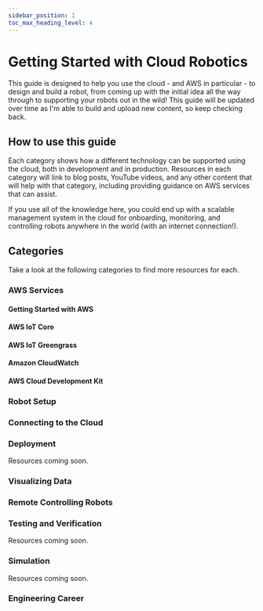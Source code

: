 ```yaml
---
sidebar_position: 1
toc_max_heading_level: 4
---
```



# Getting Started with Cloud Robotics

This guide is designed to help you use the cloud - and AWS in particular - to design and build a robot, from coming up with the initial idea all the way through to supporting your robots out in the wild! This guide will be updated over time as I'm able to build and upload new content, so keep checking back.

## How to use this guide

Each category shows how a different technology can be supported using the cloud, both in development and in production. Resources in each category will link to blog posts, YouTube videos, and any other content that will help with that category, including providing guidance on AWS services that can assist.

If you use all of the knowledge here, you could end up with a scalable management system in the cloud for onboarding, monitoring, and controlling robots anywhere in the world (with an internet connection!).

## Categories

Take a look at the following categories to find more resources for each.

### AWS Services

#### Getting Started with AWS

<GuideGroup>

<GuideItem
    title="AWS Account: Signup, Costs, and Budgets!"
    summary="Taking the first step into a new set of services is scary, but AWS has
              controls to make it easy. Take a look at some of the options ready to
              start your AWS journey."
    youtube="https://www.youtube.com/embed/LreFpJDXZs0?si=Tz6SzcwmhYJngvOZ"
/>

</GuideGroup>

#### AWS IoT Core

<GuideGroup>

<GuideItem
    title="What is AWS IoT Core?"
    summary="Learn about AWS IoT Core, which you can use to connect your robots
              to the cloud!"
    youtube="https://www.youtube.com/embed/hOjagXz8gso?si=T2XU_i8gKt91dWIS"
/>

<GuideItem
    title="What are AWS IoT Device Shadows?"
    summary="Continue with AWS IoT Core by looking at Device Shadows, a powerful
              feature to keep a JSON document synchronized between cloud and robot!"
    youtube="https://www.youtube.com/embed/qD6MKMkmCcQ?si=Q6zj3sGnH-9MnUBQ"
/>

</GuideGroup>

#### AWS IoT Greengrass

<GuideGroup>

<GuideItem
    title="AWS IoT Greengrass Concepts and Components!"
    summary="See how to set up and use AWS IoT Greengrass, the reliable method of
              deploying and managing software at the edge."
    github="https://github.com/mikelikesrobots/greengrass-hello-world"
    youtube="https://www.youtube.com/embed/2VXIILtiMiU?si=tPiSegvSrOmfdon4"
/>

<GuideItem
    title="Building Greengrass Components in Java and Python!"
    summary="Build your own Greengrass components in Java and in Python using this sample repository."
    github="https://github.com/mikelikesrobots/greengrass-multi-language"
    youtube="https://www.youtube.com/embed/IzBAp8T2CxE?si=02lcXNs7My736-6N"
/>

</GuideGroup>

#### Amazon CloudWatch

<GuideGroup>

<GuideItem
    title="Collect and Filter Robot Logs with Amazon CloudWatch!"
    summary="Send ROS2 log messages into Amazon CloudWatch using IoT Rules, and see what useful information can be pulled out from those logs. Also includes how to spot and fix a few common mistakes."
    youtube="https://www.youtube.com/embed/cCZwQfaE6Jc?si=8Nc7w03TaCjSeQYb"
/>

</GuideGroup>

#### AWS Cloud Development Kit

<GuideGroup>

<GuideItem
    title="From AWS IoT Core to SiteWise with CDK Magic!"
    summary="See how to use Rules to ingest data from IoT Core into SiteWise. Set up
    performed manually, then automated with CDK."
    github="https://github.com/mikelikesrobots/sw-rule-cdk"
    youtube="https://www.youtube.com/embed/9ZRZhrJFz7A?si=lZqREJ98lRgiW6-R"
/>

</GuideGroup>

### Robot Setup

<GuideGroup>

<GuideItem
    title="Initial Setup of Waveshare Jetbot AI Robot!"
    summary="Initial setup of a Waveshare Jetbot AI Robot kit, minus the kit assembly. Show the parts up close and the installation steps to get the robot moving."
    youtube="https://www.youtube.com/embed/GdUGegYUOpM?si=iT9rizx1ENx7S4rx"
/>

</GuideGroup>

### Connecting to the Cloud

<GuideGroup>

<GuideItem
    title="How to send ROS2 Data to AWS IoT Core!"
    summary="See how to create X.509 certificates for connecting your robot to IoT Core,
          a great first step in writing your data to the cloud."
    youtube="https://www.youtube.com/embed/OnVewSeayjI?si=vnZTvVH2ClhtAnH5"
/>

<GuideItem
    title="From AWS IoT Core to SiteWise with CDK Magic!"
    summary="See how to use Rules to ingest data from IoT Core into SiteWise. Set up
    performed manually, then automated with CDK."
    github="https://github.com/mikelikesrobots/sw-rule-cdk"
    youtube="https://www.youtube.com/embed/9ZRZhrJFz7A?si=lZqREJ98lRgiW6-R"
/>

<GuideItem
    title="Building a ROS2 Node using Rust!"
    summary="Hear about the benefits of Rust, and why it's useful in many areas, including robotics. Then build a sample repository and use it to push data to AWS IoT Core."
    youtube="https://www.youtube.com/embed/U5wHiZpNdvg?si=NEjZGSBtOsK3KGEv"
    aws_community="https://community.aws/content/2ajlclWej60yjqDsp691XTNzuHx/building-a-ros2-node-in-rust"
    github="https://github.com/mikelikesrobots/aws-iot-node-rust"
    local_blog="http://localhost:3000/blog/ros2-rust-node"
/>

</GuideGroup>

### Deployment

Resources coming soon.

### Visualizing Data

<GuideGroup>

<GuideItem
    title="Estimating Battery Health with SiteWise!"
    summary="Connect your robots to AWS IoT SiteWise to enable graphing of key metrics
          and other visualization!"
    github="https://github.com/mikelikesrobots/sitewise-battery-data"
    youtube="https://www.youtube.com/embed/68G4wrLXeq4?si=QiZrlCAfilq5mif5"
/>

<GuideItem
    title="Streaming JetBot Webcam data to Amazon KVS!"
    summary="Set up two different ways of streaming data into KVS from the JetBot - direct ingestion and streaming using WebRTC."
    github="https://github.com/mikelikesrobots/amazon-kinesis-video-streams-webrtc-sdk-c"
    youtube="https://www.youtube.com/embed/Sfc641i3i64?si=7KBzvAL2nJVmHMCs"
/>

</GuideGroup>

### Remote Controlling Robots

<GuideGroup>

<GuideItem
    title="Turning off a robot from the cloud!"
    summary="Configure your ROS2 node to only operate if the AWS IoT Device Shadow says
          it's enabled for a simple remote on/off button."
    youtube="https://www.youtube.com/embed/A5J1-FLQhi8?si=DgjyXofc5Zb3v-7F"
/>

<GuideItem
    title="JetBot Gamepad Control with ROS2!"
    summary="Move the JetBot around using a PlayStation controller over ROS2."
    github="https://github.com/mikelikesrobots/jetbot-joy-teleop"
    youtube="https://www.youtube.com/embed/0Hi3L1LkC-I?si=vqKgrCv-CgtH9Pmn"
/>

<GuideItem
    title="How to Build Gamepad Control in ROS2 for the Jetbot!"
    summary="Deep dive of the previous video, with more detail on setting
      up the workspaces from scratch, including Docker development in VSCode."
    github="https://github.com/mikelikesrobots/jetbot-joy-teleop"
    youtube="https://www.youtube.com/embed/pozA2Fc9kj4?si=4WMHMCgBbHbGF-oZ"
/>

<GuideItem
    title="Using a phone to move a JetBot using an AWS Amplify Webapp!"
    summary="Deploy a webapp that will listen for messages and forward them to a
      ROS2 robot. Includes arrow keys so a cell phone can be used as a remote control!"
    github="https://github.com/mikelikesrobots/amplify-control-webapp"
    youtube="https://www.youtube.com/embed/vzzmse-XgHg?si=P9qpTLMnES0-ZFeM"
/>

</GuideGroup>

### Testing and Verification

Resources coming soon.

### Simulation

Resources coming soon.

### Engineering Career

<GuideGroup>

<GuideItem
    title="Getting Started as a Robotics Software Engineer!"
    summary="Learn how to get started as a robotics engineer - what to buy, and what to practise. I talk about hardware, your first programming language, and some robot kits to get going."
    youtube="https://www.youtube.com/embed/tkYZmw8x-SM?si=9bA8wxOiRPhr-8uG"
/>

</GuideGroup>
